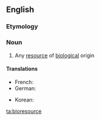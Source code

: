 ==English==

===Etymology===

{{prefix|bio|resource|lang=en}}

===Noun===
{{en-noun}}

# Any [[resource]] of [[biological]] origin

====Translations====
{{trans-top|resource of biological origin}}
* French: {{t+|fr|bioressource|f}}
* German: {{t|de|Bioressource|f}}
{{trans-mid}}
* Korean: {{t|ko|생물자원|sc=Hang}}
{{trans-bottom}}

[[ta:bioresource]]